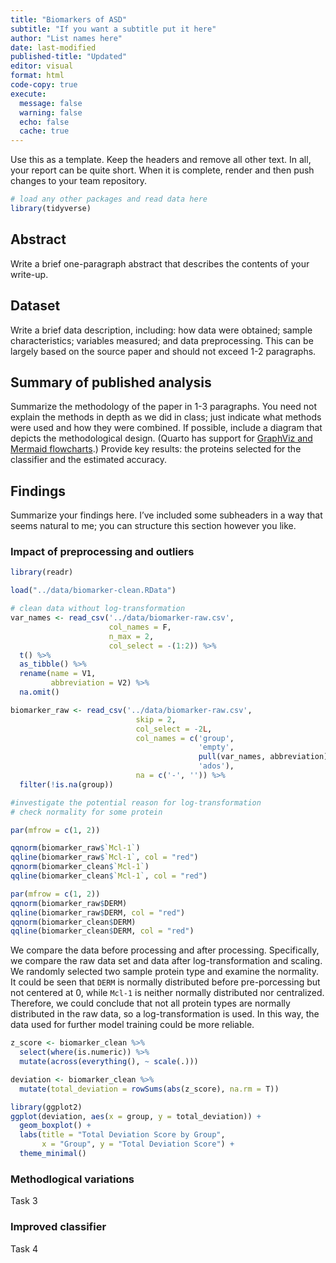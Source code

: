 ```yaml
---
title: "Biomarkers of ASD"
subtitle: "If you want a subtitle put it here"
author: "List names here"
date: last-modified
published-title: "Updated"
editor: visual
format: html
code-copy: true
execute:
  message: false
  warning: false
  echo: false
  cache: true
---
```


Use this as a template. Keep the headers and remove all other text. In all, your report can be quite short. When it is complete, render and then push changes to your team repository.

```r
# load any other packages and read data here
library(tidyverse)
```

## Abstract

Write a brief one-paragraph abstract that describes the contents of your write-up.

## Dataset

Write a brief data description, including: how data were obtained; sample characteristics; variables measured; and data preprocessing. This can be largely based on the source paper and should not exceed 1-2 paragraphs.


## Summary of published analysis

Summarize the methodology of the paper in 1-3 paragraphs. You need not explain the methods in depth as we did in class; just indicate what methods were used and how they were combined. If possible, include a diagram that depicts the methodological design. (Quarto has support for [GraphViz and Mermaid flowcharts](https://quarto.org/docs/authoring/diagrams.html).) Provide key results: the proteins selected for the classifier and the estimated accuracy.

## Findings

Summarize your findings here. I've included some subheaders in a way that seems natural to me; you can structure this section however you like.

### Impact of preprocessing and outliers

```r
library(readr)

load("../data/biomarker-clean.RData")

# clean data without log-transformation
var_names <- read_csv('../data/biomarker-raw.csv', 
                      col_names = F, 
                      n_max = 2, 
                      col_select = -(1:2)) %>%
  t() %>%
  as_tibble() %>%
  rename(name = V1, 
         abbreviation = V2) %>%
  na.omit()

biomarker_raw <- read_csv('../data/biomarker-raw.csv', 
                            skip = 2,
                            col_select = -2L,
                            col_names = c('group', 
                                          'empty',
                                          pull(var_names, abbreviation),
                                          'ados'),
                            na = c('-', '')) %>%
  filter(!is.na(group))

```

```r
#investigate the potential reason for log-transformation
# check normality for some protein

par(mfrow = c(1, 2))

qqnorm(biomarker_raw$`Mcl-1`)
qqline(biomarker_raw$`Mcl-1`, col = "red")
qqnorm(biomarker_clean$`Mcl-1`)
qqline(biomarker_clean$`Mcl-1`, col = "red")

```

```r
par(mfrow = c(1, 2))
qqnorm(biomarker_raw$DERM)
qqline(biomarker_raw$DERM, col = "red")
qqnorm(biomarker_clean$DERM)
qqline(biomarker_clean$DERM, col = "red")
```

We compare the data before processing and after processing. Specifically, we compare the raw data set and data after log-transformation and scaling. We randomly selected two sample protein type and examine the normality. It could be seen that `DERM` is normally distributed before pre-porcessing but not centered at 0, while `Mcl-1` is neither normally distributed nor centralized. Therefore, we could conclude that not all protein types are normally distributed in the raw data, so a log-transformation is used. In this way, the data used for further model training could be more reliable.

```r
z_score <- biomarker_clean %>%
  select(where(is.numeric)) %>%
  mutate(across(everything(), ~ scale(.)))

deviation <- biomarker_clean %>%
  mutate(total_deviation = rowSums(abs(z_score), na.rm = T))

library(ggplot2)
ggplot(deviation, aes(x = group, y = total_deviation)) +
  geom_boxplot() +
  labs(title = "Total Deviation Score by Group", 
       x = "Group", y = "Total Deviation Score") + 
  theme_minimal()
```

### Methodlogical variations

Task 3

### Improved classifier

Task 4
